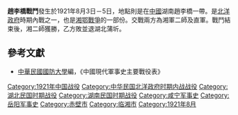 {{vfd|vejdiv|date=2022/06/26}}
{{Infobox Military Conflict|
campaign=|
image=|
caption=|
conflict=趙李橋戰鬥|
date=1921年8月3日－5日|
place=[[中國|中國]]湖南趙李橋戰鬥 |
result=乙方敗，並退湖北蒲圻|
combatant1=湘軍|
combatant2=直軍十八師| 
commander1=魯滌平|
commander2=孫傳方|
strength1=－|
strength2=數千|
casualties1=|
casualties2=|
}}
'''趙李橋戰鬥'''發生於1921年8月3日－5日，地點則是在[[中國|中國]]湖南趙李橋一帶。是[[北洋政府|北洋政府]]時期內戰之一，也是[[湘鄂戰爭|湘鄂戰爭]]的一部份。交戰兩方為湘軍二師及直軍。戰鬥結束後，湘二師獲勝，乙方敗並退湖北蒲圻。
==參考文獻==
*[[中華民國|中華民國]][[國防大學_(臺灣)|國防大學]]編，《中國現代軍事史主要戰役表》

[[Category:1921年中国战役|Category:1921年中国战役]]
[[Category:中华民国北洋政府时期内战战役|Category:中华民国北洋政府时期内战战役]]
[[Category:湖北民国时期战役|Category:湖北民国时期战役]]
[[Category:湖南民国时期战役|Category:湖南民国时期战役]]
[[Category:咸宁军事史|Category:咸宁军事史]]
[[Category:岳阳军事史|Category:岳阳军事史]]
[[Category:赤壁市|Category:赤壁市]]
[[Category:临湘市|Category:临湘市]]
[[Category:1921年8月|Category:1921年8月]]